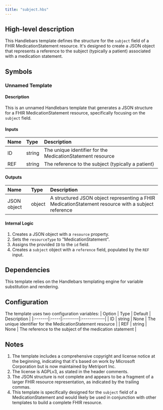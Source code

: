 ```yaml
---
title: "subject.hbs"
---
```


## High-level description
This Handlebars template defines the structure for the `subject` field of a FHIR MedicationStatement resource. It's designed to create a JSON object that represents a reference to the subject (typically a patient) associated with a medication statement.

## Symbols

### Unnamed Template
#### Description
This is an unnamed Handlebars template that generates a JSON structure for a FHIR MedicationStatement resource, specifically focusing on the `subject` field.

#### Inputs
| Name | Type | Description |
|:-----|:-----|:------------|
| ID | string | The unique identifier for the MedicationStatement resource |
| REF | string | The reference to the subject (typically a patient) |

#### Outputs
| Name | Type | Description |
|:-----|:-----|:------------|
| JSON object | object | A structured JSON object representing a FHIR MedicationStatement resource with a subject reference |

#### Internal Logic
1. Creates a JSON object with a `resource` property.
2. Sets the `resourceType` to "MedicationStatement".
3. Assigns the provided `ID` to the `id` field.
4. Creates a `subject` object with a `reference` field, populated by the `REF` input.

## Dependencies
This template relies on the Handlebars templating engine for variable substitution and rendering.

## Configuration
The template uses two configuration variables:
| Option | Type | Default | Description |
|:-------|:-----|:--------|:------------|
| ID | string | None | The unique identifier for the MedicationStatement resource |
| REF | string | None | The reference to the subject of the medication statement |

## Notes
1. The template includes a comprehensive copyright and license notice at the beginning, indicating that it's based on work by Microsoft Corporation but is now maintained by Metriport Inc.
2. The license is AGPLv3, as stated in the header comments.
3. The JSON structure is not complete and appears to be a fragment of a larger FHIR resource representation, as indicated by the trailing commas.
4. This template is specifically designed for the `subject` field of a MedicationStatement and would likely be used in conjunction with other templates to build a complete FHIR resource.